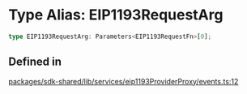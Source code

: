 # Type Alias: EIP1193RequestArg

```ts
type EIP1193RequestArg: Parameters<EIP1193RequestFn>[0];
```

## Defined in

[packages/sdk-shared/lib/services/eip1193ProviderProxy/events.ts:12](https://github.com/HappyChainDevs/happychain/blob/cf58ffaf96112a54bbefeea34e6c68ce7f561403/packages/sdk-shared/lib/services/eip1193ProviderProxy/events.ts#L12)
